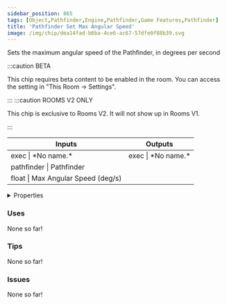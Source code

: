 ```yaml
---
sidebar_position: 865
tags: [Object,Pathfinder,Engine,Pathfinder,Game Features,Pathfinder]
title: 'Pathfinder Set Max Angular Speed'
image: /img/chip/dea14fad-b6ba-4ce6-ac67-57dfe0f88b39.svg
---
```


Sets the maximum angular speed of the Pathfinder, in degrees per second

:::caution BETA

This chip requires beta content to be enabled in the room. You can access the setting in "This Room -> Settings".

:::
:::caution ROOMS V2 ONLY

This chip is exclusive to Rooms V2. It will not show up in Rooms V1.

:::


<IChip uuid="dea14fad-b6ba-4ce6-ac67-57dfe0f88b39"/>

<table><thead><tr><th>Inputs</th><th>Outputs</th></tr></thead><tbody><tr><td>exec | *No name.*</td><td>exec | *No name.*</td></tr><tr><td>pathfinder | Pathfinder</td><td /></tr><tr><td>float | Max Angular Speed (deg/s)</td><td /></tr></tbody></table>

<details>
  <summary>Properties</summary>
  <div>
    <div>
    <table>
      <tbody>
        <tr>
          <td>Is beta required?</td>
          <td>Yes</td>
        </tr>
        <tr>
          <td>Is chip a trolling risk?</td>
          <td>No</td>
        </tr>
        <tr>
          <td>Is chip a role assignment risk?</td>
          <td>No</td>
        </tr>
        <tr>
          <td>Chip UUID</td>
          <td>dea14fad-b6ba-4ce6-ac67-57dfe0f88b39</td>
        </tr>
        <tr>
          <td>Room availability</td>
          <td>Rooms V2 only</td>
        </tr>
      </tbody>
    </table>
    </div>
  </div>
</details>

### Uses

None so far!

### Tips

None so far!

### Issues

None so far!